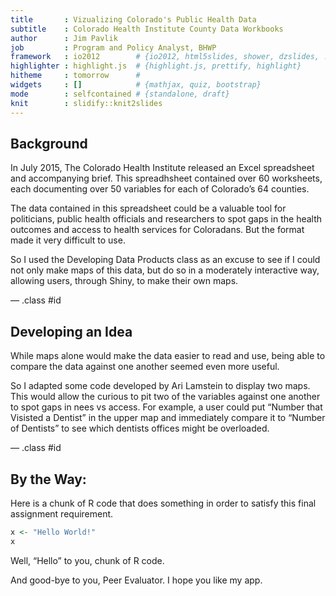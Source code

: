 ```yaml
---
title       : Vizualizing Colorado's Public Health Data
subtitle    : Colorado Health Institute County Data Workbooks
author      : Jim Pavlik
job         : Program and Policy Analyst, BHWP
framework   : io2012        # {io2012, html5slides, shower, dzslides, ...}
highlighter : highlight.js  # {highlight.js, prettify, highlight}
hitheme     : tomorrow      # 
widgets     : []            # {mathjax, quiz, bootstrap}
mode        : selfcontained # {standalone, draft}
knit        : slidify::knit2slides
---
```


## Background

In July 2015, The Colorado Health  Institute released an Excel spreadsheet and accompanying brief. This spreadhsheet contained over 60 worksheets, each documenting over 50 variables for each of Colorado's 64 counties. 

The data contained in this spreadsheet could be a valuable tool for politicians, public health officials and researchers to spot gaps in the health outcomes and access to health services for Coloradans. But the format made it very difficult to use.

So I used the Developing Data Products class as an excuse to see if I could not only make maps of this data, but do so in a moderately interactive way, allowing users, through Shiny, to make their own maps.

--- .class #id 

## Developing an Idea

While maps alone would make the data easier to read and use, being able to compare the data against one another seemed even more useful.

So I adapted some code developed by Ari Lamstein to display two maps. This would allow the curious to pit two of the variables against one another to spot gaps in nees vs access. For example, a user could put "Number that Visisted a Dentist" in the upper map and immediately compare it to "Number of Dentists" to see which dentists offices might be overloaded.

--- .class #id 


## By the Way:

Here is a chunk of R code that does something in order to satisfy this final assignment requirement.

```r

x <- "Hello World!"
x
```

Well, "Hello" to you, chunk of R code. 

And good-bye to you, Peer Evaluator. I hope you like my app.


